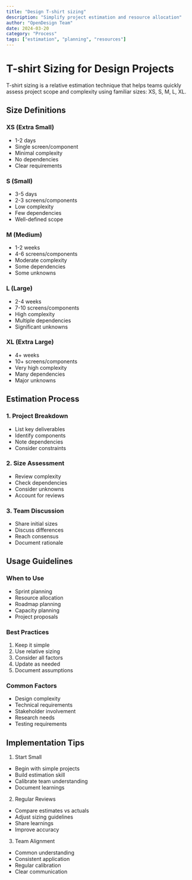 ```yaml
---
title: "Design T-shirt sizing"
description: "Simplify project estimation and resource allocation"
author: "OpenDesign Team"
date: 2024-03-20
category: "Process"
tags: ["estimation", "planning", "resources"]
---
```


# T-shirt Sizing for Design Projects

<div class="bg-[#f6f8fa] border border-[#e5e7eb] rounded-lg p-6 my-8">
  <p class="text-[17px] leading-7 text-[#1a1f36]">
    T-shirt sizing is a relative estimation technique that helps teams quickly assess project scope and complexity using familiar sizes: XS, S, M, L, XL.
  </p>
</div>

## Size Definitions

### XS (Extra Small)
- 1-2 days
- Single screen/component
- Minimal complexity
- No dependencies
- Clear requirements

### S (Small)
- 3-5 days
- 2-3 screens/components
- Low complexity
- Few dependencies
- Well-defined scope

### M (Medium)
- 1-2 weeks
- 4-6 screens/components
- Moderate complexity
- Some dependencies
- Some unknowns

### L (Large)
- 2-4 weeks
- 7-10 screens/components
- High complexity
- Multiple dependencies
- Significant unknowns

### XL (Extra Large)
- 4+ weeks
- 10+ screens/components
- Very high complexity
- Many dependencies
- Major unknowns

## Estimation Process

### 1. Project Breakdown
- List key deliverables
- Identify components
- Note dependencies
- Consider constraints

### 2. Size Assessment
- Review complexity
- Check dependencies
- Consider unknowns
- Account for reviews

### 3. Team Discussion
- Share initial sizes
- Discuss differences
- Reach consensus
- Document rationale

## Usage Guidelines

### When to Use
- Sprint planning
- Resource allocation
- Roadmap planning
- Capacity planning
- Project proposals

### Best Practices
1. Keep it simple
2. Use relative sizing
3. Consider all factors
4. Update as needed
5. Document assumptions

### Common Factors
- Design complexity
- Technical requirements
- Stakeholder involvement
- Research needs
- Testing requirements

## Implementation Tips

1. Start Small
- Begin with simple projects
- Build estimation skill
- Calibrate team understanding
- Document learnings

2. Regular Reviews
- Compare estimates vs actuals
- Adjust sizing guidelines
- Share learnings
- Improve accuracy

3. Team Alignment
- Common understanding
- Consistent application
- Regular calibration
- Clear communication